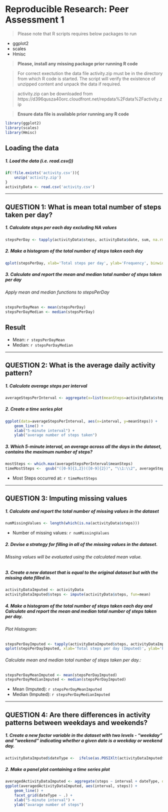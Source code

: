 # Reproducible Research: Peer Assessment 1
> Please note that R scripts requires below packages to run

* ggplot2
* scales
* Hmisc

>**Please, install any missing package prior running R code**

> For correct exectution the data file activity.zip must be in the directory
> from which R code is started. The script will verify the existence of unzipped
> content and unpack the data if required.

> activity.zip can be downloaded from https://d396qusza40orc.cloudfront.net/repdata%2Fdata%2Factivity.zip

>**Ensure data file is available prior running any R code**
```r
library(ggplot2)
library(scales)
library(Hmisc)
```

## Loading the data
##### 1. Load the data (i.e. read.csv())
```r
if(!file.exists('activity.csv')){
    unzip('activity.zip')
}
activityData <- read.csv('activity.csv')
```
-----

## QUESTION 1: What is mean total number of steps taken per day?
##### 1. Calculate steps per each day excluding NA values 
```r
stepsPerDay <- tapply(activityData$steps, activityData$date, sum, na.rm=TRUE)
```

##### 2. Make a histogram of the total number of steps taken each day
```r
qplot(stepsPerDay, xlab='Total steps per day', ylab='Frequency', binwidth = 500) + geom_histogram(colour="black", fill="grey", binwidth = 500)
```

##### 3. Calculate and report the mean and median total number of steps taken per day
###### Apply mean and median functions to stepsPerDay  
```r
stepsPerDayMean <- mean(stepsPerDay)
stepsPerDayMedian <- median(stepsPerDay)
```
## Result
* Mean: `r stepsPerDayMean`
* Median:  `r stepsPerDayMedian`

-----

## QUESTION 2: What is the average daily activity pattern?

##### 1. Calculate average steps per interval
```r
averageStepsPerInterval <- aggregate(x=list(meanSteps=activityData$steps), by=list(interval=activityData$interval), FUN=mean, na.rm=TRUE)
```

##### 2. Create a time series plot
```r
ggplot(data=averageStepsPerInterval, aes(x=interval, y=meanSteps)) +
    geom_line() +
    xlab("5-minute interval") +
    ylab("average number of steps taken")
```

##### 3. Which 5-minute interval, on average across all the days in the dataset, contains the maximum number of steps?
```r
mostSteps <- which.max(averageStepsPerInterval$meanSteps)
timeMostSteps <-  gsub("([0-9]{1,2})([0-9]{2})", "\\1:\\2", averageStepsPerInterval[mostSteps,'interval'])
```

* Most Steps occurred at: `r timeMostSteps`

----

## QUESTION 3: Imputing missing values
##### 1. Calculate and report the total number of missing values in the dataset 
```r
numMissingValues <- length(which(is.na(activityData$steps)))
```

* Number of missing values: `r numMissingValues`

##### 2. Devise a strategy for filling in all of the missing values in the dataset.

###### Missing values will be evaluated using the calculated mean value.

##### 3. Create a new dataset that is equal to the original dataset but with the missing data filled in.
```r
activityDataImputed <- activityData
activityDataImputed$steps <- impute(activityData$steps, fun=mean)
```


##### 4. Make a histogram of the total number of steps taken each day and Calculate and report the mean and median total number of steps taken per day.

###### Plot Histogram:

```r
stepsPerDayImputed <- tapply(activityDataImputed$steps, activityDataImputed$date, sum)
qplot(stepsPerDayImputed, xlab='Total steps per day (Imputed)', ylab='Frequency', binwidth = 500) + geom_histogram(colour="black", fill="grey", binwidth = 500)
```

###### Calculate mean and median total number of steps taken per day.:
```r
stepsPerDayMeanImputed <- mean(stepsPerDayImputed)
stepsPerDayMedianImputed <- median(stepsPerDayImputed)
```
* Mean (Imputed): `r stepsPerDayMeanImputed`
* Median (Imputed):  `r stepsPerDayMedianImputed`


----

## QUESTION 4: Are there differences in activity patterns between weekdays and weekends?
##### 1. Create a new factor variable in the dataset with two levels - "weekday" and "weekend" indicating whether a given date is a weekday or weekend day.

```r
activityDataImputed$dateType <-  ifelse(as.POSIXlt(activityDataImputed$date)$wday %in% c(0,6), 'weekend', 'weekday')
```

##### 2. Make a panel plot containing a time series plot

```r
averagedActivityDataImputed <- aggregate(steps ~ interval + dateType, data=activityDataImputed, mean)
ggplot(averagedActivityDataImputed, aes(interval, steps)) + 
    geom_line() + 
    facet_grid(dateType ~ .) +
    xlab("5-minute interval") + 
    ylab("avarage number of steps")
```

